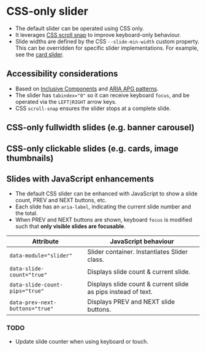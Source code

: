 
<Meta of={Slider} />

# CSS-only slider
- The default slider can be operated using CSS only.
- It leverages [CSS scroll snap](https://developer.mozilla.org/en-US/docs/Web/CSS/scroll-snap-type) to improve keyboard-only behaviour.
- Slide widths are defined by the CSS `--slide-min-width` custom property. This can be overridden for specific slider implementations. For example, see the [card slider](/story/components-cards--card-slider).

## Accessibility considerations
- Based on [Inclusive Components](https://inclusive-components.design/a-content-slider/) and [ARIA APG patterns](https://www.w3.org/WAI/ARIA/apg/patterns/carousel/).
- The slider has `tabindex="0"` so it can receive keyboard `focus`, and be operated via the `LEFT|RIGHT` arrow keys.
- CSS `scroll-snap` ensures the slider stops at a complete slide.

<Canvas of={SliderNoArgs.Slider} />

## CSS-only fullwidth slides (e.g. banner carousel)
<Canvas of={SliderNoArgs.SlidesFullwidth} />

## CSS-only clickable slides (e.g. cards, image thumbnails)
<Canvas of={SliderNoArgs.SlidesClickable} />

## Slides with JavaScript enhancements
- The default CSS slider can be enhanced with JavaScript to show a slide count, PREV and NEXT buttons, etc.
- Each slide has an `aria-label`, indicating the current slide number and the total.
- When PREV and NEXT buttons are shown, keyboard `focus` is modified such that **only visible slides are focusable**.

Attribute | JavaScript behaviour
--- | ---
`data-module="slider"` | Slider container. Instantiates Slider class.
`data-slide-count="true"` | Displays slide count & current slide.
`data-slide-count-pips="true"` | Displays slide count & current slide as pips instead of text.
`data-prev-next-buttons="true"` | Displays PREV and NEXT slide buttons.

### TODO
- Update slide counter when using keyboard or touch.

<Canvas of={Slider.SliderEnhancedJS} />
<Controls of={Slider.SliderEnhancedJS} />
